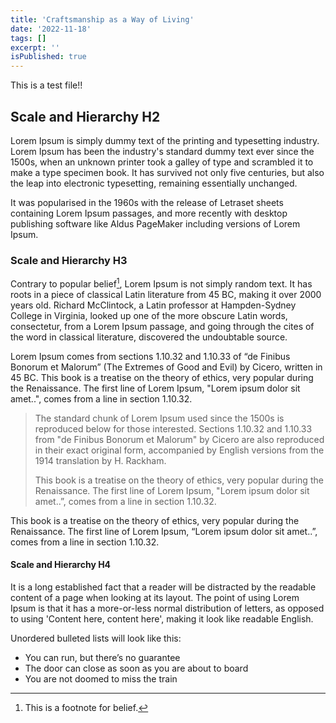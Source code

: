 ```yaml
---
title: 'Craftsmanship as a Way of Living'
date: '2022-11-18'
tags: []
excerpt: ''
isPublished: true
---
```


This is a test file!!

## Scale and Hierarchy H2

Lorem Ipsum is simply dummy text of the printing and typesetting industry. Lorem Ipsum has been the industry's standard dummy text ever since the 1500s, when an unknown printer took a galley of type and scrambled it to make a type specimen book. It has survived not only five centuries, but also the leap into electronic typesetting, remaining essentially unchanged. 

It was popularised in the 1960s with the release of Letraset sheets containing Lorem Ipsum passages, and more recently with desktop publishing software like Aldus PageMaker including versions of Lorem Ipsum.

### Scale and Hierarchy H3

Contrary to popular belief[^1], Lorem Ipsum is not simply random text. It has roots in a piece of classical Latin literature from 45 BC, making it over 2000 years old. Richard McClintock, a Latin professor at Hampden-Sydney College in Virginia, looked up one of the more obscure Latin words, consectetur, from a Lorem Ipsum passage, and going through the cites of the word in classical literature, discovered the undoubtable source. 

Lorem Ipsum comes from sections 1.10.32 and 1.10.33 of “de Finibus Bonorum et Malorum” (The Extremes of Good and Evil) by Cicero, written in 45 BC. This book is a treatise on the theory of ethics, very popular during the Renaissance. The first line of Lorem Ipsum, "Lorem ipsum dolor sit amet..", comes from a line in section 1.10.32.

> The standard chunk of Lorem Ipsum used since the 1500s is reproduced below for those interested. Sections 1.10.32 and 1.10.33 from "de Finibus Bonorum et Malorum" by Cicero are also reproduced in their exact original form, accompanied by English versions from the 1914 translation by H. Rackham.
>
> This book is a treatise on the theory of ethics, very popular during the Renaissance. The first line of Lorem Ipsum, "Lorem ipsum dolor sit amet..”, comes from a line in section 1.10.32.

This book is a treatise on the theory of ethics, very popular during the Renaissance. The first line of Lorem Ipsum, “Lorem ipsum dolor sit amet..”, comes from a line in section 1.10.32.

#### Scale and Hierarchy H4

It is a long established fact that a reader will be distracted by the readable content of a page when looking at its layout. The point of using Lorem Ipsum is that it has a more-or-less normal distribution of letters, as opposed to using 'Content here, content here', making it look like readable English.

Unordered bulleted lists will look like this:

- You can run, but there’s no guarantee
- The door can close as soon as you are about to board
- You are not doomed to miss the train


[^1]: This is a footnote for belief.

